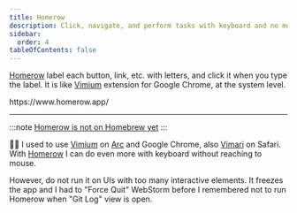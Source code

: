 ```yaml
---
title: Homerow
description: Click, navigate, and perform tasks with keyboard and no mouse.
sidebar:
  order: 4
tableOfContents: false
---
```


[Homerow](https://www.homerow.app/) label each button, link, etc. with letters,
and click it when you type the label.
It is like [Vimium](https://chromewebstore.google.com/detail/vimium/dbepggeogbaibhgnhhndojpepiihcmeb)
extension for Google Chrome, at the system level.


<Tabs>
  <TabItem label="Download">https://www.homerow.app/</TabItem>
</Tabs>

---

:::note
[Homerow is not on Homebrew yet](https://github.com/nchudleigh/homerow/issues/29)
:::

👨‍💻 I used to use [Vimium](https://chromewebstore.google.com/detail/vimium/dbepggeogbaibhgnhhndojpepiihcmeb) on [Arc](https://arc.net/) and Google Chrome,
also [Vimari](https://apps.apple.com/app/vimari/id1480933944) on Safari.
With [Homerow](https://www.homerow.app/) I can do even more with keyboard without reaching to mouse.

However, do not run it on UIs with too many interactive elements.
It freezes the app and I had to "Force Quit" WebStorm before I remembered not to
run Homerow when "Git Log" view is open.
